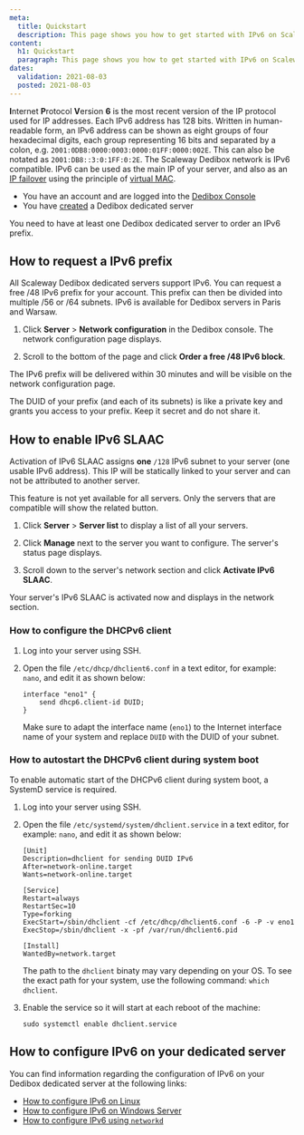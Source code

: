 ```yaml
---
meta:
  title: Quickstart
  description: This page shows you how to get started with IPv6 on Scaleway Dedibox.
content:
  h1: Quickstart
  paragraph: This page shows you how to get started with IPv6 on Scaleway Dedibox.
dates:
  validation: 2021-08-03
  posted: 2021-08-03
---
```


**I**nternet **P**rotocol **V**ersion **6** is the most recent version of the IP protocol used for IP addresses. Each IPv6 address has 128 bits. Written in human-readable form, an IPv6 address can be shown as eight groups of four hexadecimal digits, each group representing 16 bits and separated by a colon, e.g. `2001:0DB8:0000:0003:0000:01FF:0000:002E`. This can also be notated as `2001:DB8::3:0:1FF:0:2E`. The Scaleway Dedibox network is IPv6 compatible. IPv6 can be used as the main IP of your server, and also as an [IP failover](/dedibox-network/ip-failover/concepts/#failover-ips) using the principle of [virtual MAC](/dedibox-network/ip-failover/concepts/#virtual-mac-address).

<Message type="requirement">

  - You have an account and are logged into the [Dedibox Console](https://console.online.net)
  - You have [created](/dedibox/dedicated-servers/how-to/order-a-server) a Dedibox dedicated server

</Message>

<Message type="note">

You need to have at least one Dedibox dedicated server to order an IPv6 prefix.

</Message>

## How to request a IPv6 prefix

All Scaleway Dedibox dedicated servers support IPv6. You can request a free /48 IPv6 prefix for your account. This prefix can then be divided into multiple /56 or /64 subnets. IPv6 is available for Dedibox servers in Paris and Warsaw. 

1. Click **Server** > **Network configuration** in the Dedibox console. The network configuration page displays. 

2. Scroll to the bottom of the page and click **Order a free /48 IPv6 block**.

The IPv6 prefix will be delivered within 30 minutes and will be visible on the network configuration page. 

<Message type="important">

The DUID of your prefix (and each of its subnets) is like a private key and grants you access to your prefix. Keep it secret and do not share it.

</Message>

## How to enable IPv6 SLAAC 

Activation of IPv6 SLAAC assigns **one** `/128` IPv6 subnet to your server (one usable IPv6 address). This IP will be statically linked to your server and can not be attributed to another server.

<Message tyoe="note">

This feature is not yet available for all servers. Only the servers that are compatible will show the related button.

</Message>

1. Click **Server** > **Server list** to display a list of all your servers.

2. Click **Manage** next to the server you want to configure. The server's status page displays.

3. Scroll down to the server's network section and click **Activate IPv6 SLAAC**.

  Your server's IPv6 SLAAC is activated now and displays in the network section. 

### How to configure the DHCPv6 client

1. Log into your server using SSH. 

2. Open the file `/etc/dhcp/dhclient6.conf` in a text editor, for example: `nano`, and edit it as shown below:

    ```
    interface "eno1" {
        send dhcp6.client-id DUID;
    }
    ```

    Make sure to adapt the interface name (`eno1`) to the Internet interface name of your system and replace `DUID` with the DUID of your subnet. 

### How to autostart the DHCPv6 client during system boot 

To enable automatic start of the DHCPv6 client during system boot, a SystemD service is required. 

1. Log into your server using SSH. 

2. Open the file `/etc/systemd/system/dhclient.service` in a text editor, for example: `nano`, and edit it as shown below:

    ```
    [Unit]
    Description=dhclient for sending DUID IPv6
    After=network-online.target
    Wants=network-online.target

    [Service]
    Restart=always
    RestartSec=10
    Type=forking
    ExecStart=/sbin/dhclient -cf /etc/dhcp/dhclient6.conf -6 -P -v eno1
    ExecStop=/sbin/dhclient -x -pf /var/run/dhclient6.pid

    [Install]
    WantedBy=network.target
    ```

    <Message type="tip">

    The path to the `dhclient` binaty may vary depending on your OS. To see the exact path for your system, use the following command: `which dhclient`.

    </Message>

3. Enable the service so it will start at each reboot of the machine:

    ```
    sudo systemctl enable dhclient.service
    ```

## How to configure IPv6 on your dedicated server

You can find information regarding the configuration of IPv6 on your Dedibox dedicated server at the following links: 

* [How to configure IPv6 on Linux](/dedibox-network/ipv6/how-to/configure-ipv6-linux)
* [How to configure IPv6 on Windows Server](/dedibox-network/ipv6/how-to/configure-ipv6-windows)
* [How to configure IPv6 using `networkd`](/dedibox-network/ipv6/how-to/configure-ipv6-linux)
